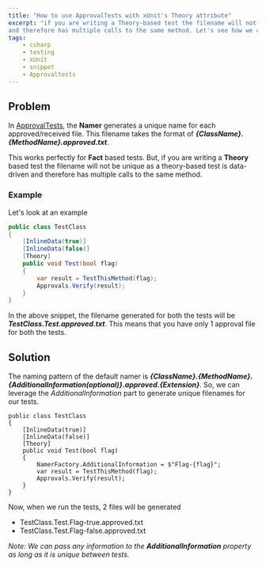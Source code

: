 ```yaml
---
title: "How to use ApprovalTests with xUnit's Theory attribute"
excerpt: "if you are writing a Theory-based test the filename will not be unique as a theory-based test is data-driven
and therefore has multiple calls to the same method. Let's see how we can get ApprovalTests to generate unique filenames for theory-based tests"
tags:
    - csharp
    - testing
    - xUnit
    - snippet
    - Approvaltests
---
```


## Problem

In [ApprovalTests](https://github.com/approvals/ApprovalTests.Net), the **Namer** generates a unique name for each
approved/received file. This filename takes the format of **_{ClassName}.{MethodName}.approved.txt_**.

This works perfectly for **Fact** based tests. But, if you are writing a **Theory** based test the filename will not be
unique as a theory-based test is data-driven and therefore has multiple calls to the same method.

### Example

Let's look at an example

```csharp
public class TestClass
{
    [InlineData(true)]
    [InlineData(false)]
    [Theory]
    public void Test(bool flag)
    {
        var result = TestThisMethod(flag);
        Approvals.Verify(result);
    }
}
```

In the above snippet, the filename generated for both the tests will be **_TestClass.Test.approved.txt_**. This means
that you have only 1 approval file for both the tests.

## Solution

The naming pattern of the default namer is
**_{ClassName}.{MethodName}.{AdditionalInformation(optional)}.approved.{Extension}_**. So, we can leverage the
_AdditionalInformation_ part to generate unique filenames for our tests.

```csharp{8}
public class TestClass
{
    [InlineData(true)]
    [InlineData(false)]
    [Theory]
    public void Test(bool flag)
    {
        NamerFactory.AdditionalInformation = $"Flag-{flag}";
        var result = TestThisMethod(flag);
        Approvals.Verify(result);
    }
}
```

Now, when we run the tests, 2 files will be generated

-   TestClass.Test.Flag-true.approved.txt
-   TestClass.Test.Flag-false.approved.txt

_Note: We can pass any information to the **AdditionalInformation** property as long as it is unique between tests._
